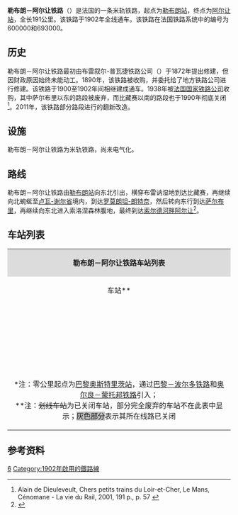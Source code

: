 {{Infobox rail system-route
|collapsed=no
|box_width=
|rail_name=勒布朗－阿尔让铁路<br>{{lang|fr|Chemin de fer du Blanc-Argent}}
|banner_color=
|sec_banner_color=
|logo_filename=
|image_width=
|logo_bgcolor=
|logo_note=
|image =Romorantin gare Blanc-Argent 3.jpg
|imagesize=
|caption=罗莫朗坦布朗-阿尔让站内的一辆列车
|system_map=
|mapimage_width=
|map_bgcolor=
|locale={{FRA}}
|service_type=客货共用
|start=[[勒布朗站|勒布朗站]]、[[阿尔让站|阿尔让站]]
|begin_operation=
|end_operation=
|operation_note=
|system_length=
|length_in_operation=191km
|total_length=
|status=
|line_title=线路
|lines=[[单线铁路|单线铁路]]
|stations=
|route_title=线路
|main_route=
|secondary_route=
|branch_route=
|standard=
|main_stations=[[勒布朗站|勒布朗站]]、[[耶夫尔站|耶夫尔站]]、[[萨尔布里站|萨尔布里站]]、[[阿尔让站|阿尔让站]]
|ridership=
|fleet_size=
|max_speed= 
|track_gauge=
|distance_between_mainlines=
|min_radius=
|max_grade=
|block_signal=
|electrified=
|depot=
|operator={{法国交通数据|sncf}}
|franchise=
|hq=
|key_person=
|website=
|route_map=
}}

'''勒布朗－阿尔让铁路'''（{{lang-fr|Chemin de fer du Blanc-Argent}}）是法国的一条米轨铁路，起点为[[勒布朗站|勒布朗站]]，终点为[[阿尔让站|阿尔让站]]，全长191公里。该铁路于1902年全线通车。该铁路在法国铁路系统中的编号为600000和693000。

==历史==

勒布朗－阿尔让铁路最初由布雷叙尔-普瓦捷铁路公司（{{lang|fr|Compagnie de chemin de fer de Bressuire à Poitiers}}）于1872年提出修建，但因财政原因始终未能动工。1890年，该铁路被{{link-fr|巴黎-奥尔良铁路公司|Compagnie du chemin de fer de Paris à Orléans}}收购，并委托给了地方铁路公司进行修建。该铁路于1900至1902年间相继建成通车。1938年被[[法国国家铁路公司|法国国家铁路公司]]收购，其中萨尔布里以东的路段被废弃，而比藏赛以南的路段也于1990年彻底关闭<ref>Alain de Dieuleveult, Chers petits trains du Loir-et-Cher, Le Mans, Cénomane - La vie du Rail, 2001, 191 p., p. 57 {{fr}}</ref>。2011年，该铁路部分路段进行的翻新改造。

==设施==

勒布朗－阿尔让铁路为米轨铁路，尚未电气化。

==路线==
勒布朗－阿尔让铁路由[[勒布朗站|勒布朗站]]向东北引出，横穿布雷讷湿地到达比藏赛，再继续向北蜿蜒至[[卢瓦-谢尔省|卢瓦-谢尔省]]境内，到达[[罗莫朗坦-朗特奈|罗莫朗坦-朗特奈]]，然后转向东行到达[[萨尔布里|萨尔布里]]，再继续向东北进入索洛涅森林腹地，最终到达[[索尔德河畔阿尔让|索尔德河畔阿尔让]]<ref name="geo">{{Cite web|url=https://www.geoportail.gouv.fr/carte|title=Carte|accessdate=2021-02-15|author=Géoportail|language=fr|publisher=Géoportail|archive-url=https://web.archive.org/web/20170129154129/https://www.geoportail.gouv.fr/carte/|archive-date=2017-01-29|dead-url=no}}</ref>。

==车站列表==
{{Main|{{link-fr|勒布朗－阿尔让铁路路线图|Schéma de la ligne de Chemin de fer du Blanc-Argent}}}}
{| class="wikitable mw-collapsible " style="margin:1em auto 1em auto; font-size:smaller"
|colspan="5" align="center" style="background:#DCDCDC"|'''勒布朗－阿尔让铁路车站列表'''
|-
!align="center" |车站**
!align="center" |公里数*
!align="center" |交汇路线（准轨铁路）
!align="center" |本线停靠车种
!align="center" |可换乘交通
|-style="background: #BDBDBD"
|align="center"|{{Arret|<s>Le Blanc|[[勒布朗站|勒布朗站]]</s>}}
|327.137
|[[圣伯努瓦－勒布朗铁路|圣伯努瓦－勒布朗铁路]]<br>[[皮勒港－克勒兹河畔阿让通铁路|皮勒港－克勒兹河畔阿让通铁路]]
|
|{{法国交通数据|car|36}}
|-
|align="center"|{{Arret|Buzançay|[[比藏赛站|比藏赛站]]}}
|280.028
|[[茹埃莱图尔－沙托鲁铁路|茹埃莱图尔－沙托鲁铁路]]
|
|{{法国交通数据|car|36}}
|-
|align="center"|{{Arret|Argy|[[阿尔日站|阿尔日站]]}}
|273.403
|
|
|
|-
|align="center"|{{Arret|Juscop|[[瑞斯科普站|瑞斯科普站]]}}
|271.208
|
|
|
|-
|align="center"|{{Arret|Pellevoisin|[[佩勒瓦桑站|佩勒瓦桑站]]}}
|268.253
|
|
|
|-
|align="center"|{{Arret|Heugnes|[[厄涅站|厄涅站]]}}
|263.744
|
|
|
|-
|align="center"|{{Arret|Écueillé|[[埃屈埃耶站|埃屈埃耶站]]}}
|254.672
|
|
|{{法国交通数据|car|36}}
|-
|align="center"|{{Arret|La Foulquetière|[[拉富尔克蒂耶尔站|拉富尔克蒂耶尔站]]}}
|249.150
|
|
|
|-
|align="center"|{{Arret|Luçay-le-Mâle|[[吕赛勒马勒站|吕赛勒马勒站]]}}
|245.727
|
|align="center"|{{法国交通数据|ter|cvl}}
|{{法国交通数据|car|36}}
|-
|align="center"|{{Arret|La Gauterie|[[拉戈特里站|拉戈特里站]]}}
|240.669
|
|align="center"|{{法国交通数据|ter|cvl}}
|
|-
|align="center"|{{Arret|Valençay|[[瓦朗赛站|瓦朗赛站]]}}
|234.658
|
|align="center"|{{法国交通数据|ter|cvl}}
|{{法国交通数据|car|36}}
|-
|align="center"|{{Arret|Varennes-sur-Fouzon|[[富宗河畔瓦雷讷站|富宗河畔瓦雷讷站]]}}
|227.343
|
|align="center"|{{法国交通数据|ter|cvl}}
|
|-
|align="center"|{{Arret|Chabris|[[沙布里站|沙布里站]]}}
|222.092
|
|align="center"|{{法国交通数据|ter|cvl}}
|
|-
|align="center"|{{Arret|Gièvres|[[耶夫尔站|耶夫尔站]]}}
|218.572
|[[维耶尔宗－圣皮埃尔代科尔铁路|维耶尔宗－圣皮埃尔代科尔铁路]]
|align="center"|{{法国交通数据|ter|cvl}}
|{{法国交通数据|car|41}}
|-
|align="center"|{{Arret|Pruniers|[[普吕尼耶站|普吕尼耶站]]}}
|214.424
|
|align="center"|{{法国交通数据|ter|cvl}}
|
|-
|align="center"|{{Arret|Les Quatre-Roues|[[莱卡特尔鲁站|莱卡特尔鲁站]]}}
|211.275
|
|align="center"|{{法国交通数据|ter|cvl}}
|
|-
|align="center"|{{Arret|Romorantin-Blanc-Argent|[[罗莫朗坦布朗-阿尔让站|罗莫朗坦布朗-阿尔让站]]}}
|207.227
|[[布卢瓦－谢尔河畔自由城铁路|布卢瓦－谢尔河畔自由城铁路]]
|align="center"|{{法国交通数据|ter|cvl}}
|{{法国交通数据|car|41}}
|-
|align="center"|{{Arret|Faubourg-d'Orléans|[[奥尔良城郊街站|奥尔良城郊街站]]}}
|205.396
|
|align="center"|{{法国交通数据|ter|cvl}}
|
|-
|align="center"|{{Arret|Villeherviers|[[维莱尔维耶站|维莱尔维耶站]]}}
|201.044
|
|align="center"|{{法国交通数据|ter|cvl}}
|
|-
|align="center"|{{Arret|Loreux|[[洛勒站|洛勒站]]}}
|197.300
|
|align="center"|{{法国交通数据|ter|cvl}}
|
|-
|align="center"|{{Arret|Selles-Saint-Denis|[[塞勒圣但尼站|塞勒圣但尼站]]}}
|190.660
|
|align="center"|{{法国交通数据|ter|cvl}}
|
|-
|align="center"|{{Arret|La Ferté-Imbault|[[安博堡站|安博堡站]]}}
|187.815
|
|align="center"|{{法国交通数据|ter|cvl}}
|{{法国交通数据|car|41}}
|-
|align="center"|{{Arret|Salbris|[[萨尔布里站|萨尔布里站]]}}
|178.665
|[[奥尔良－蒙托邦铁路|奥尔良－蒙托邦铁路]]
|align="center"|{{法国交通数据|ter|cvl}}
|{{法国交通数据|car|41}}
|-style="background: #BDBDBD"
|align="center"|{{Arret|<s>Clémont|克莱蒙站</s>}}
|209.000
|
|
|
|-
|align="center"|{{Arret|<s>Argent-sur-Sauldre|索德尔河畔阿尔让站</s>}}
|220.339
|[[欧克西-瑞朗维尔－布尔日铁路|欧克西-瑞朗维尔－布尔日铁路]]<br>[[日安－索德尔河畔阿尔让铁路|日安－索德尔河畔阿尔让铁路]]
|
|{{法国交通数据|car|18}}
|-
|colspan=5|<nowiki>*</nowiki>注：零公里起点为[[巴黎奥斯特里茨站|巴黎奥斯特里茨站]]，通过[[巴黎－波尔多铁路|巴黎－波尔多铁路]]和[[奥尔良－蒙托邦铁路|奥尔良－蒙托邦铁路]]引入；<br><nowiki>**</nowiki>注：<s>划线车站</s>为已关闭车站，部分完全废弃的车站不在此表中显示；<span style="background: #BDBDBD">灰色部分</span>表示其所在线路已关闭
|}

==参考资料==
{{Reflist}}
[[Category:法國鐵路線|6]]
[[Category:1902年啟用的鐵路線|Category:1902年啟用的鐵路線]]